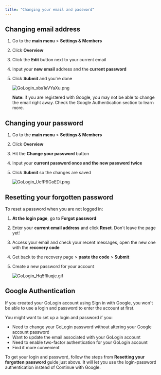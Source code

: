 ```yaml
---
title: "Changing your email and password"
---
```


## Changing email address

1. Go to the **main menu** \> **Settings & Members**
2. Click **Overview**
3. Click the **Edit** button next to your current email
4. Input your **new email** address and the **current password**
5. Click **Submit** and you're done

   ![GoLogin_xbs1eVYaXu.png](/images/GoLogin_xbs1eVYaXu.png)

   **Note**: if you are registered with Google, you may not be able to change the email right away. Check the Google Authentication section to learn more.

## Changing your password

1. Go to the **main menu** \> **Settings & Members**
2. Click **Overview**
3. Hit the **Change your password** button
4. Input your **current password once and the new password twice**
5. Click **Submit** so the changes are saved

   ![GoLogin_UcfP9GoEDi.png](/images/GoLogin_UcfP9GoEDi.png)

## Resetting your forgotten password

To reset a password when you are not logged in:

1. **At the login page**, go to **Forgot password**
2. Enter your **current email address** and click **Reset**. Don't leave the page yet\!
3. Access your email and check your recent messages, open the new one with the **recovery code**
4. Get back to the recovery page \> **paste the code** \> **Submit**
5. Create a new password for your account

   ![GoLogin_Hq5flIuqje.gif](/images/GoLogin_Hq5flIuqje.gif)

## Google Authentication

If you created your GoLogin account using Sign in with Google, you won't be able to use a login and password to enter the account at first.

You might want to set up a login and password if you:

- Need to change your GoLogin password without altering your Google account password
- Want to update the email associated with your GoLogin account
- Need to enable two-factor authentication for your GoLogin account
- Find it more convenient

To get your login and password, follow the steps from **Resetting your forgotten password** guide just above. It will let you use the login-password authentication instead of Continue with Google.